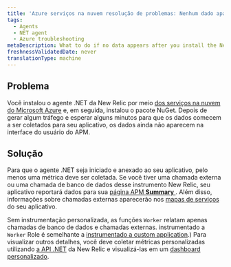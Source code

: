 ```yaml
---
title: 'Azure serviços na nuvem resolução de problemas: Nenhum dado aparece'
tags:
  - Agents
  - NET agent
  - Azure troubleshooting
metaDescription: What to do if no data appears after you install the New Relic .NET agent through Microsoft Azure Cloud Services.
freshnessValidatedDate: never
translationType: machine
---
```


## Problema

Você instalou o agente .NET da New Relic por meio [dos serviços na nuvem do Microsoft Azure](/docs/agents/net-agent/azure-installation/install-app-azure-cloud-services) e, em seguida, instalou o pacote NuGet. Depois de gerar algum tráfego e esperar alguns minutos para que os dados comecem a ser coletados para seu aplicativo, os dados ainda não aparecem na interface do usuário do APM.

## Solução

Para que o agente .NET seja iniciado e anexado ao seu aplicativo, pelo menos uma métrica deve ser coletada. Se você tiver uma chamada externa ou uma chamada de banco de dados desse instrumento New Relic, seu aplicativo reportará dados para sua [página APM <DNT>**Summary**</DNT> ](/docs/apm/applications-menu/monitoring/apm-overview-page). Além disso, informações sobre chamadas externas aparecerão nos [mapas de serviços](/docs/data-analysis/user-interface-functions/view-your-data/service-maps-visualize-monitor-apps-entire-architecture) do seu aplicativo.

Sem instrumentação personalizada, as funções `Worker` relatam apenas chamadas de banco de dados e chamadas externas. instrumentado a `Worker` Role é semelhante a [instrumentado a custom application](/docs/agents/net-agent/instrumentation/instrumenting-non-iis-apps).) Para visualizar outros detalhes, você deve coletar métricas personalizadas utilizando [a API .NET](/docs/agents/net-agent/features/net-agent-api) da New Relic e visualizá-las em um [dashboard personalizado](/docs/dashboards/new-relic-dashboards/custom-dashboards/custom-dashboards).